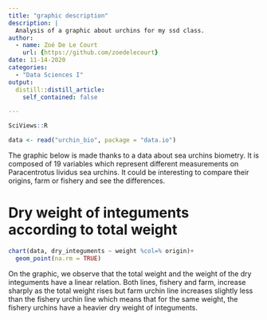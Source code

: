 ```yaml
---
title: "graphic description"
description: |
  Analysis of a graphic about urchins for my ssd class.
author:
  - name: Zoé De Le Court
    url: {https://github.com/zoedelecourt}
date: 11-14-2020
categories:
  - "Data Sciences I"
output:
  distill::distill_article:
    self_contained: false

---
```

```r
SciViews::R
```

```r
data <- read("urchin_bio", package = "data.io")
```


The graphic below is made thanks to a data about sea urchins biometry. It is composed of 19 variables which represent different measurements on Paracentrotus lividus sea urchins. It could be interesting  to compare their origins, farm or fishery and see the differences.


# Dry weight of integuments according to total weight

```r
chart(data, dry_integuments ~ weight %col=% origin)+
  geom_point(na.rm = TRUE)
```



On the graphic, we observe that the total weight and the weight of the dry integuments have a linear relation. Both lines, fishery and farm, increase sharply as the total weight rises but farm urchin line increases slightly less than the fishery urchin line which means that for the same weight, the fishery urchins have a heavier dry weight of integuments.






